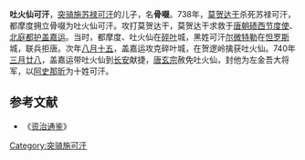 '''吐火仙可汗'''，[[突骑施|突骑施]][[苏禄可汗|苏禄可汗]]的儿子，名'''骨啜'''。738年，[[莫贺达干|莫贺达干]]杀死苏禄可汗，都摩度拥立骨啜为吐火仙可汗。攻打莫贺达干，莫贺达干求救于[[唐朝|唐朝]][[碛西节度使|碛西节度使]]、[[北庭都护府|北庭都护]][[盖嘉运|盖嘉运]]。当时，都摩度、吐火仙在[[碎叶|碎叶]]城，黑姓可汗[[尔微特勒|尔微特勒]]在[[怛罗斯|怛罗斯]]城，联兵拒唐。次年[[八月十五|八月十五]]，盖嘉运攻克碎叶城，在贺逻岭擒获吐火仙。740年[[三月廿八|三月廿八]]，盖嘉运带吐火仙到[[长安|长安]]献捷，[[唐玄宗|唐玄宗]]赦免吐火仙，封他为左金吾大将军，以[[阿史那昕|阿史那昕]]为十姓可汗。
{{start box}}
{{s-before|[[苏禄可汗|苏禄可汗]]}}
{{s-title|[[突骑施|突骑施]][[可汗|可汗]]|738年—740年}}
{{s-after|[[莫贺达干|莫贺达干]]}}
{{end box}}
==参考文献==
*《[[资治通鉴|资治通鉴]]》
[[Category:突骑施可汗|Category:突骑施可汗]]